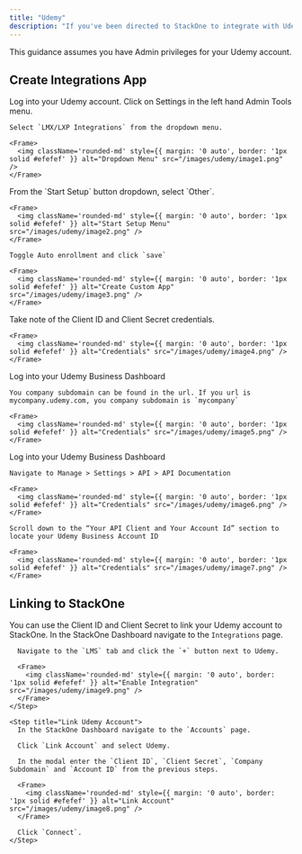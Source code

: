 ```yaml
---
title: "Udemy"
description: "If you've been directed to StackOne to integrate with Udemy, the following steps will help you understand the process and any necessary actions to configure successful integration."
---
```


<Warning>
  This guidance assumes you have Admin privileges for your Udemy account.
</Warning>

## Create Integrations App

<Steps>
  <Step title="Log into Udemy">
    Log into your Udemy account.
  </Step>

  <Step title="Navigate to LMX/LXP Integrations">
    Click on Settings in the left hand Admin Tools menu.

    Select `LMX/LXP Integrations` from the dropdown menu.

    <Frame>
      <img className='rounded-md' style={{ margin: '0 auto', border: '1px solid #efefef' }} alt="Dropdown Menu" src="/images/udemy/image1.png" />
    </Frame>
  </Step>

  <Step title="Create Custom Integration">
    From the `Start Setup` button dropdown, select `Other`.

    <Frame>
      <img className='rounded-md' style={{ margin: '0 auto', border: '1px solid #efefef' }} alt="Start Setup Menu" src="/images/udemy/image2.png" />
    </Frame>

    Toggle Auto enrollment and click `save`

    <Frame>
      <img className='rounded-md' style={{ margin: '0 auto', border: '1px solid #efefef' }} alt="Create Custom App" src="/images/udemy/image3.png" />
    </Frame>
  </Step>

  <Step title="Note the Client ID and Client Secret">
    Take note of the Client ID and Client Secret credentials.

    <Frame>
      <img className='rounded-md' style={{ margin: '0 auto', border: '1px solid #efefef' }} alt="Credentials" src="/images/udemy/image4.png" />
    </Frame>
  </Step>

  <Step title="Find Company Subdomain">
    Log into your Udemy Business Dashboard

    You company subdomain can be found in the url. If you url is mycompany.udemy.com, you company subdomain is `mycompany`

    <Frame>
      <img className='rounded-md' style={{ margin: '0 auto', border: '1px solid #efefef' }} alt="Credentials" src="/images/udemy/image5.png" />
    </Frame>
  </Step>

  <Step title="Find Account ID">
    Log into your Udemy Business Dashboard

    Navigate to Manage > Settings > API > API Documentation

    <Frame>
      <img className='rounded-md' style={{ margin: '0 auto', border: '1px solid #efefef' }} alt="Credentials" src="/images/udemy/image6.png" />
    </Frame>

    Scroll down to the “Your API Client and Your Account Id” section to locate your Udemy Business Account ID

    <Frame>
      <img className='rounded-md' style={{ margin: '0 auto', border: '1px solid #efefef' }} alt="Credentials" src="/images/udemy/image7.png" />
    </Frame>
  </Step>

</Steps>


## Linking to StackOne

You can use the Client ID and Client Secret to link your Udemy account to StackOne.
  <Steps>
    <Step title="Enable Udemy Integration">
      In the StackOne Dashboard navigate to the `Integrations` page.

      Navigate to the `LMS` tab and click the `+` button next to Udemy.

      <Frame>
        <img className='rounded-md' style={{ margin: '0 auto', border: '1px solid #efefef' }} alt="Enable Integration" src="/images/udemy/image9.png" />
      </Frame>
    </Step>

    <Step title="Link Udemy Account">
      In the StackOne Dashboard navigate to the `Accounts` page.

      Click `Link Account` and select Udemy.

      In the modal enter the `Client ID`, `Client Secret`, `Company Subdomain` and `Account ID` from the previous steps.

      <Frame>
        <img className='rounded-md' style={{ margin: '0 auto', border: '1px solid #efefef' }} alt="Link Account" src="/images/udemy/image8.png" />
      </Frame>

      Click `Connect`.
    </Step>

  </Steps>
